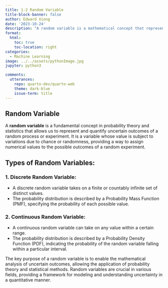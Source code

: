 ```yaml
---
title: 1-2 Random Variable
title-block-banner: false
author: Edward Xiong
date: '2023-10-24'
description: "A random variable is a mathematical concept that represents the possible numerical outcomes of a random process or experiment."
format:
  html:
    toc: true
    toc-location: right
categories:
  - Machine Learning
image: ../../assets/pythonImage.jpg
jupyter: python3

comments:
  utterances:
    repo: quarto-dev/quarto-web
    theme: dark-blue
    issue-term: title
---
```


Random Variable
-
A **random variable** is a fundamental concept in probability theory and statistics that allows us to represent and quantify uncertain outcomes of a random process or experiment. It is a variable whose value is subject to variations due to chance or randomness, providing a way to assign numerical values to the possible outcomes of a random experiment.

## Types of Random Variables:

### 1. Discrete Random Variable:
   - A discrete random variable takes on a finite or countably infinite set of distinct values.
   - The probability distribution is described by a Probability Mass Function (PMF), specifying the probability of each possible value.

### 2. Continuous Random Variable:
   - A continuous random variable can take on any value within a certain range.
   - The probability distribution is described by a Probability Density Function (PDF), indicating the probability of the random variable falling within a particular interval.

The key purpose of a random variable is to enable the mathematical analysis of uncertain outcomes, allowing the application of probability theory and statistical methods. Random variables are crucial in various fields, providing a framework for modeling and understanding uncertainty in a quantitative manner.
